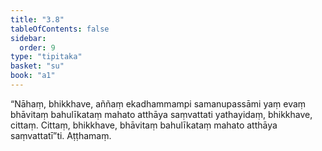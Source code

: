 ```yaml
---
title: "3.8"
tableOfContents: false
sidebar:
  order: 9
type: "tipitaka"
basket: "su"
book: "a1"
---
```



<DynamicBreadcrumb />

<Division number="28" book="a1" bookNo="15" page="5">

<Paragraph number="59" book="a1">
“Nāhaṃ, bhikkhave, aññaṃ ekadhammampi samanupassāmi yaṃ evaṃ bhāvitaṃ bahulīkataṃ mahato atthāya saṃvattati yathayidaṃ, bhikkhave, cittaṃ. Cittaṃ, bhikkhave, bhāvitaṃ bahulīkataṃ mahato atthāya saṃvattatī”ti.

</Paragraph>
</Division>

<Paragraph number="60" type="center" book="a1">
Aṭṭhamaṃ.
</Paragraph>